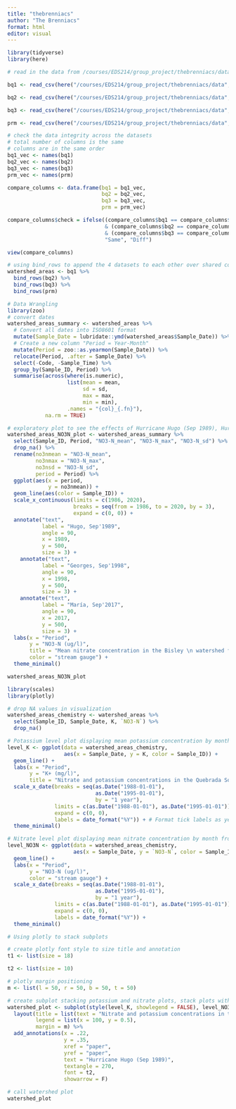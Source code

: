 ```yaml
---
title: "thebrenniacs"
author: "The Brenniacs"
format: html
editor: visual
---
```


```r
library(tidyverse)
library(here)
```

```r
# read in the data from /courses/EDS214/group_project/thebrenniacs/data

bq1 <- read_csv(here("/courses/EDS214/group_project/thebrenniacs/data", "BQ1.csv"))

bq2 <- read_csv(here("/courses/EDS214/group_project/thebrenniacs/data", "BQ2.csv"))

bq3 <- read_csv(here("/courses/EDS214/group_project/thebrenniacs/data", "BQ3.csv"))

prm <- read_csv(here("/courses/EDS214/group_project/thebrenniacs/data", "PRM.csv"))
```

```r
# check the data integrity across the datasets
# total number of columns is the same
# columns are in the same order
bq1_vec <- names(bq1)
bq2_vec <- names(bq2)
bq3_vec <- names(bq3)
prm_vec <- names(prm)

compare_columns <- data.frame(bq1 = bq1_vec, 
                              bq2 = bq2_vec,
                              bq3 = bq3_vec,
                              prm = prm_vec)

compare_columns$check = ifelse((compare_columns$bq1 == compare_columns$bq2) 
                               & (compare_columns$bq2 == compare_columns$bq3)
                               & (compare_columns$bq3 == compare_columns$prm),
                               "Same", "Diff")

view(compare_columns)
```

```r
# using bind_rows to append the 4 datasets to each other over shared columns
watershed_areas <- bq1 %>% 
  bind_rows(bq2) %>% 
  bind_rows(bq3) %>% 
  bind_rows(prm)
```

```r
# Data Wrangling
library(zoo)
# convert dates
watershed_areas_summary <- watershed_areas %>% 
  # Convert all dates into ISO8601 format
  mutate(Sample_Date = lubridate::ymd(watershed_areas$Sample_Date)) %>% 
  # Create a new column "Period = Year-Month"
  mutate(Period = zoo::as.yearmon(Sample_Date)) %>% 
  relocate(Period, .after = Sample_Date) %>% 
  select(-Code, -Sample_Time) %>% 
  group_by(Sample_ID, Period) %>% 
  summarise(across(where(is.numeric), 
                   list(mean = mean,
                        sd = sd,
                        max = max,
                        min = min),
                   .names = "{col}_{.fn}"),
            na.rm = TRUE)
```

```r
# exploratory plot to see the effects of Hurricane Hugo (Sep 1989), Hurricane George (Sep 1998), and Hurricane Maria (Sep 2017) on nitrate concentrations in the Bisley Watershed
watershed_areas_NO3N_plot <- watershed_areas_summary %>% 
  select(Sample_ID, Period, "NO3-N_mean", "NO3-N_max", "NO3-N_sd") %>% 
  drop_na() %>% 
  rename(no3nmean = "NO3-N_mean",
         no3nmax = "NO3-N_max",
         no3nsd = "NO3-N_sd",
         period = Period) %>% 
  ggplot(aes(x = period,
             y = no3nmean)) +
  geom_line(aes(color = Sample_ID)) +
  scale_x_continuous(limits = c(1986, 2020), 
                     breaks = seq(from = 1986, to = 2020, by = 3),
                     expand = c(0, 0)) +
  annotate("text",
           label = "Hugo, Sep'1989",
           angle = 90,
           x = 1989,
           y = 500,
           size = 3) +
    annotate("text",
           label = "Georges, Sep'1998",
           angle = 90,
           x = 1998,
           y = 500,
           size = 3) +
    annotate("text",
           label = "María, Sep'2017",
           angle = 90,
           x = 2017,
           y = 500,
           size = 3) +
  labs(x = "Period", 
       y = "NO3-N (ug/l)", 
       title = "Mean nitrate concentration in the Bisley \n watershed from 1986-2019", 
       color = "stream gauge") +
  theme_minimal()

watershed_areas_NO3N_plot
```

```r
library(scales)
library(plotly)

# drop NA values in visualization
watershed_areas_chemistry <- watershed_areas %>% 
  select(Sample_ID, Sample_Date, K, `NO3-N`) %>%
  drop_na()
```

```r
# Potassium level plot displaying mean potassium concentration by month from 1988-1995
level_K <- ggplot(data = watershed_areas_chemistry, 
                  aes(x = Sample_Date, y = K, color = Sample_ID)) +
  geom_line() +
  labs(x = "Period", 
       y = "K+ (mg/l)", 
       title = "Nitrate and potassium concentrations in the Quebrada Sonodora watershed from 1988-1995") +
  scale_x_date(breaks = seq(as.Date("1988-01-01"),
                            as.Date("1995-01-01"),
                            by = "1 year"),
               limits = c(as.Date("1988-01-01"), as.Date("1995-01-01")),
               expand = c(0, 0),
               labels = date_format("%Y")) + # Format tick labels as year only
  theme_minimal()
```

```r
# Nitrate level plot displaying mean nitrate concentration by month from 1988-1995
level_NO3N <- ggplot(data = watershed_areas_chemistry, 
                     aes(x = Sample_Date, y = `NO3-N`, color = Sample_ID)) +
  geom_line() +
  labs(x = "Period", 
       y = "NO3-N (ug/l)", 
       color = "stream gauge") +
  scale_x_date(breaks = seq(as.Date("1988-01-01"),
                            as.Date("1995-01-01"),
                            by = "1 year"),
               limits = c(as.Date("1988-01-01"), as.Date("1995-01-01")),
               expand = c(0, 0),
               labels = date_format("%Y")) +
  theme_minimal()
```

```r
# Using plotly to stack subplots

# create plotly font style to size title and annotation
t1 <- list(size = 18)

t2 <- list(size = 10)

# plotly margin positioning
m <- list(l = 50, r = 50, b = 50, t = 50)

# create subplot stacking potassium and nitrate plots, stack plots with shared x-axis and individual y-axes, add title, shift legend position, call margin list to expand background paper
watershed_plot <- subplot(style(level_K, showlegend = FALSE), level_NO3N, nrows = 2, shareX = TRUE, titleY = TRUE) %>% 
  layout(title = list(text = "Nitrate and potassium concentrations in the \n Quebrada Sonodora watershed from 1988-1995", font = t1),
         legend = list(x = 100, y = 0.5),
         margin = m) %>% 
  add_annotations(x = .22,
                  y = .35,
                  xref = "paper",
                  yref = "paper",
                  text = "Hurricane Hugo (Sep 1989)",
                  textangle = 270,
                  font = t2,
                  showarrow = F)

# call watershed plot
watershed_plot
```
